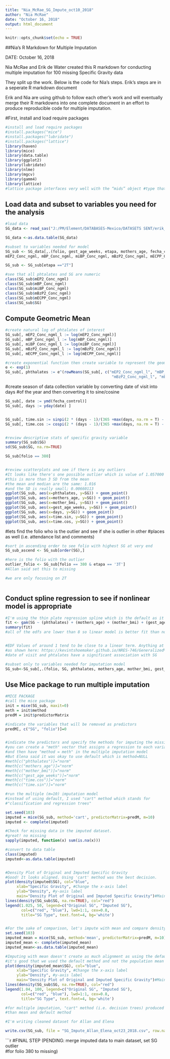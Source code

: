 ---
title: "Nia_McRae_SG_Impute_oct10_2018"
author: "Nia McRae"
date: "October 16, 2018"
output: html_document
---

```{r setup, include=FALSE}
knitr::opts_chunk$set(echo = TRUE)
```

##Nia's R Markdown for Multiple Imputation

DATE: October 16, 2018

Nia McRae and Erik de Water created this R markdown for conducting multiple imputation for 100 missing Specific Gravity data

They split up the work. Below is the code for Nia's steps. Erik's steps are in a seperate R markdown document

Erik and Nia are using github to follow each other's work and will eventually merge their R markdowns into one complete document in an effort to produce reproducible code for multiple imputation. 

#First, install and load require packages

```{r variable cleaning and transformations}
#install and load require packages
#install.packages("mice")
#install.packages("lubridate")
#install.packages("lattice")
library(haven)
library(mice)
library(data.table)
library(ggplot2)
library(lubridate)
library(nlme)
library(mgcv)
library(gamm4)
library(lattice)
#lattice package interfaces very well with the “mids” object #type that the mice function returns

```
## Load data and subset to variables you need for the analysis

```{r load data, echo=FALSE}

#load data
SG_data <- read_sas("J:/PM/Element/DATABASES-Mexico/DATASETS SENT/erik_nia_sg_imp_oct10_2018.sas7bdat")

SG_data <-as.data.table(SG_data)

#subset to variables needed for model
SG_sub <- SG_data[,.(folio, gest_age_weeks, etapa, mothers_age, fecha_control, mother_bmi, SG,
mEP2_Conc_ngml, mBP_Conc_ngml, miBP_Conc_ngml, mBzP2_Conc_ngml, mECPP_Conc_ngml)]

SG_sub <- SG_sub[etapa =="2T"]

#see that all phtalates and SG are numeric 
class(SG_sub$mEP2_Conc_ngml)
class(SG_sub$mBP_Conc_ngml)
class(SG_sub$miBP_Conc_ngml)
class(SG_sub$mBzP2_Conc_ngml)
class(SG_sub$mECPP_Conc_ngml)
class(SG_sub$SG)

```
## Compute Geometric Mean

```{r geometric mean, echo=FALSE}

#create natural log of phtalates of interest
SG_sub[, mEP2_Conc_ngml_l := log(mEP2_Conc_ngml)]
SG_sub[, mBP_Conc_ngml_l := log(mBP_Conc_ngml)]
SG_sub[, miBP_Conc_ngml_l := log(miBP_Conc_ngml)]
SG_sub[, mBzP2_Conc_ngml_l := log(mBzP2_Conc_ngml)]
SG_sub[, mECPP_Conc_ngml_l := log(mECPP_Conc_ngml)]

#create exponential function then create variable to represent the geometric #mean of all five phtalates
e <- exp(1) 
SG_sub[, phthalates := e^(rowMeans(SG_sub[, c("mEP2_Conc_ngml_l", "mBP_Conc_ngml_l", "miBP_Conc_ngml_l", 
                                               "mBzP2_Conc_ngml_l", "mECPP_Conc_ngml_l")]))]

```
#create season of data collection variable by converting date of visit into days #of the year and then converting it to sine/cosine

```{r season variable, echo=FALSE}

SG_sub[, date := ymd(fecha_control)]
SG_sub[, days := yday(date) ]


SG_sub[, time.sin := sinpi(2 * (days - 1)/(365 +max(days, na.rm = T) - 1))]
SG_sub[, time.cos := cospi(2 * (days - 1)/(365 +max(days, na.rm = T) - 1))]


#review descriptive stats of specific gravity variable
summary(SG_sub$SG)
sd(SG_sub$SG, na.rm=TRUE)

SG_sub[folio == 380]


#review scatterplots and see if there is any outliers
#It looks like there's one possible outlier which is value of 1.057000
#this is more than 3 SD from the mean
#the mean and median are the same: 1.016 
#and the SD is really small; 0.00660113
ggplot(SG_sub, aes(x=phthalates, y=SG)) + geom_point()
ggplot(SG_sub, aes(x=mothers_age, y=SG)) + geom_point()
ggplot(SG_sub, aes(x=mother_bmi, y=SG)) + geom_point()
ggplot(SG_sub, aes(x=gest_age_weeks, y=SG)) + geom_point()
ggplot(SG_sub, aes(x=days, y=SG)) + geom_point()
ggplot(SG_sub, aes(x=time.sin, y=SG)) + geom_point()
ggplot(SG_sub, aes(x=time.cos, y=SG)) + geom_point()

```
#lets find the folio who is the outlier and see if she is outlier in other #places as well (i.e. attendance list and comments)

```{r outlier, echo=FALSE}


#sort in ascending order to see folio with highest SG at very end
SG_sub_ascend <- SG_sub[order(SG),]

#here is the folio with the outlier
outlier_folio <- SG_sub[folio == 380 & etapa == '3T']
#Allan said set this to missing 

#we are only focusing on 2T



```
## Conduct spline regression to see if nonlinear model is appropriate 

```{r spline regression, echo=FALSE}
#I'm using the thin plate regression spline which is the default as it is most #popularly used spline
fit <- gam(SG ~ (phthalates) + (mothers_age) + (mother_bmi) + (gest_age_weeks) + s(time.cos) + s(time.sin), data = SG_sub)
summary(fit)
#all of the edfs are lower than 8 so linear model is better fit than nonlinear #model


#EDF Values of around 1 tend to be close to a linear term. Anything at 8 or above is non-linear 
#as shown here: https://kevintshoemaker.github.io/NRES-746/Generalized%20Additive%20Models%20(GAMs).pdf
#date of visit and phtalates have a significant association with SG

#subset only to variables needed for imputation model
SG_sub<-SG_sub[,.(folio, SG, phthalates, mothers_age, mother_bmi, gest_age_weeks, time.sin, time.cos)]

```
## Use Mice package to run multiple imputation

```{r multiple imputation, echo=FALSE}

#MICE PACKAGE
#call the mice package
init = mice(SG_sub, maxit=0) 
meth = init$method
predM = init$predictorMatrix

#indicate the variables that will be removed as predictors
predM[, c("SG", "folio")]=0


#indicate the predictors and specify the methods for imputing the missing values
#you can create a "meth" vector that assigns a regression to each variable
#and then have "method = meth" in the multiple imputation model
#But Elena said it was okay to use default which is method=NULL
#meth[c("phthalates")]="norm"
#meth[c("mothers_age")]="norm"
#meth[c("mother_bmi")]="norm"
#meth[c("gest_age_weeks")]="norm"
#meth[c("time.cos")]="norm"
#meth[c("time.sin")]="norm"

#run the multiple (m=10) imputation model
#instead of using default, I used "cart" method which stands for 
#"classification and regression trees"

set.seed(103)
imputed = mice(SG_sub, method='cart', predictorMatrix=predM, m=10)
imputed <- complete(imputed)

#Check for missing data in the imputed dataset.
#great! no missing
sapply(imputed, function(x) sum(is.na(x)))

#convert to data table
class(imputed)
imputed<-as.data.table(imputed)


#Density Plot of Original and Imputed Specific Gravity
#Good! It looks aligned. Using 'cart' method was the best decision.
plot(density(imputed$SG), col="blue", 
     xlab="Specific Gravity", #Change the x-axis label
     ylab="Density", #y-axis label
     main="Density Plot of Original and Imputed Specific Gravity")#Main title
lines(density(SG_sub$SG, na.rm=TRUE), col="red")
legend(1.025, 50, legend=c("Original SG", "Imputed SG"),
       col=c("red", "blue"), lwd=1:1, cex=0.8,
       title="SG Type", text.font=4, bg='white')


#For the sake of comparison, let's impute with mean and compare density plots
set.seed(103)
imputed_mean = mice(SG_sub, method='mean', predictorMatrix=predM, m=10)
imputed_mean <- complete(imputed_mean)
imputed_mean<-as.data.table(imputed_mean)

#Imputing with mean doesn't create as much alignment as using the default method
#it's good that we used the default method and not the population mean
plot(density(imputed_mean$SG), col="blue", 
     xlab="Specific Gravity", #Change the x-axis label
     ylab="Density", #y-axis label
     main="Density Plot of Original and Imputed Specific Gravity")#Main title
lines(density(SG_sub$SG, na.rm=TRUE), col="red")
legend(1.04, 100, legend=c("Original SG", "Imputed SG"),
       col=c("red", "blue"), lwd=1:1, cex=0.8,
       title="SG Type", text.font=4, bg='white')

#for multiple imputation, "cart" method (i.e. decision trees) produced better density plots 
#than mean and default method

#I'm writing cleaned dataset for Allan and Elena

write.csv(SG_sub, file = "SG_Impute_Allan_Elena_oct23_2018.csv", row.names=FALSE)


```
```{r mice, echo=FALSE}


#FINAL STEP (PENDING: merge imputed data to main dataset, set SG outlier  
#for folio 380 to missing)

